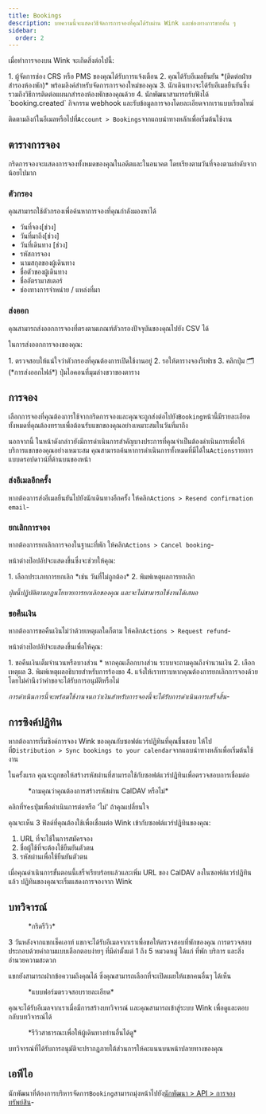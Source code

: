 ```yaml
---
title: Bookings
description: บทความนี้จะแสดงวิธีจัดการการจองที่คุณได้รับผ่าน Wink และช่องทางการขายอื่น ๆ
sidebar:
  order: 2
---
```


เมื่อทำการจองบน Wink จะเกิดสิ่งต่อไปนี้:

<Steps>
  1. ผู้จัดการช่อง CRS หรือ PMS ของคุณได้รับการแจ้งเตือน
  2. คุณได้รับอีเมลยืนยัน *(ติดต่อฝ่ายสำรองห้องพัก)* พร้อมลิงค์สำหรับจัดการการจองใหม่ของคุณ
  3. นักเดินทางจะได้รับอีเมลยืนยันซึ่งรวมถึงวิธีการติดต่อแผนกสำรองห้องพักของคุณด้วย
  4. นักพัฒนาสามารถรับฟังได้ `booking.created` กิจกรรม webhook และรับข้อมูลการจองโดยละเอียดจากเราแบบเรียลไทม์
</Steps>


ติดตามลิงก์ในอีเมลหรือไปที่`Account > Bookings`จากแถบนำทางหลักเพื่อเริ่มต้นใช้งาน

## ตารางการจอง

กริดการจองจะแสดงการจองทั้งหมดของคุณในอดีตและในอนาคต โดยเรียงตามวันที่จองตามลำดับจากน้อยไปมาก

### ตัวกรอง

คุณสามารถใช้ตัวกรองเพื่อค้นหาการจองที่คุณกำลังมองหาได้

* วันที่จอง\[ช่วง]
* วันที่มาถึง\[ช่วง]
* วันที่เดินทาง \[ช่วง]
* รหัสการจอง
* นามสกุลของผู้เดินทาง
* ชื่อตัวของผู้เดินทาง
* ชื่ออัตรามาสเตอร์
* ช่องทางการจำหน่าย / แหล่งที่มา

### ส่งออก

คุณสามารถส่งออกการจองที่ตรงตามเกณฑ์ตัวกรองปัจจุบันของคุณไปยัง CSV ได้

ในการส่งออกการจองของคุณ:

<Steps>
  1. ตรวจสอบให้แน่ใจว่าตัวกรองที่คุณต้องการเปิดใช้งานอยู่
  2. รอให้ตารางจองรีเฟรช
  3. คลิกปุ่ม 🗂️ (*การส่งออกไฟล์*) ปุ่มไอคอนที่มุมล่างขวาของตาราง
</Steps>


## การจอง

เลือกการจองที่คุณต้องการใช้จากกริดการจองและคุณจะถูกส่งต่อไปยัง`Booking`หน้านี้มีรายละเอียดทั้งหมดที่คุณต้องทราบเพื่อต้อนรับแขกของคุณอย่างเหมาะสมในวันที่มาถึง

นอกจากนี้ ในหน้าดังกล่าวยังมีการดำเนินการสำคัญบางประการที่คุณจำเป็นต้องดำเนินการเพื่อให้บริการแขกของคุณอย่างเหมาะสม คุณสามารถค้นหาการดำเนินการทั้งหมดที่มีได้ใน`Actions`รายการแบบดรอปดาวน์ที่ด้านบนของหน้า

### ส่งอีเมลอีกครั้ง

หากต้องการส่งอีเมลยืนยันไปยังนักเดินทางอีกครั้ง ให้คลิก`Actions > Resend confirmation email`-

### ยกเลิกการจอง

หากต้องการยกเลิกการจองในฐานะที่พัก ให้คลิก`Actions > Cancel booking`-

หน้าต่างป๊อปอัปจะแสดงขึ้นซึ่งจะช่วยให้คุณ:

<Steps>
  1. เลือกประเภทการยกเลิก *เช่น วันที่ไม่ถูกต้อง*
  2. พิมพ์เหตุผลการยกเลิก
</Steps>


*ปุ่มนี้ปฏิบัติตามกฎนโยบายการยกเลิกของคุณ และจะไม่สามารถใช้งานได้เสมอ*

### ขอคืนเงิน

หากต้องการขอคืนเงินไม่ว่าด้วยเหตุผลใดก็ตาม ให้คลิก`Actions > Request refund`-

หน้าต่างป๊อปอัปจะแสดงขึ้นเพื่อให้คุณ:

<Steps>
  1. ขอคืนเงินเต็มจำนวนหรือบางส่วน
     * หากคุณเลือกบางส่วน ระบบจะถามคุณถึงจำนวนเงิน
  2. เลือกเหตุผล
  3. พิมพ์เหตุผลอธิบายสำหรับการร้องขอ
  4. แจ้งให้เราทราบหากคุณต้องการยกเลิกการจองด้วย โดยไม่คำนึงว่าคำขอจะได้รับการอนุมัติหรือไม่
</Steps>


*การดำเนินการนี้จะพร้อมใช้งานจนกว่าเงินสำหรับการจองนี้จะได้รับการดำเนินการเสร็จสิ้น*-

## การซิงค์ปฏิทิน

หากต้องการเริ่มซิงค์การจอง Wink ของคุณกับซอฟต์แวร์ปฏิทินที่คุณชื่นชอบ ให้ไปที่`Distribution > Sync bookings to your calendar`จากแถบนำทางหลักเพื่อเริ่มต้นใช้งาน

ในครั้งแรก คุณจะถูกขอให้สร้างรหัสผ่านที่สามารถใช้กับซอฟต์แวร์ปฏิทินเพื่อตรวจสอบการเชื่อมต่อ

<figure>
  <CloudinaryImage width="350" height="188" resize="scale" quality="best" alt="สร้างรหัสผ่าน" src="academy/caldav-pass-code" errorImage="noimage_opaque_nyrtl0.png" />

  <figcaption>*ถามคุณว่าคุณต้องการสร้างรหัสผ่าน CalDAV หรือไม่*</figcaption>
</figure>


คลิกที่`Yes`ปุ่มเพื่อดำเนินการต่อหรือ 'ไม่' ถ้าคุณเปลี่ยนใจ

คุณจะเห็น 3 ฟิลด์ที่คุณต้องใช้เพื่อเชื่อมต่อ Wink เข้ากับซอฟต์แวร์ปฏิทินของคุณ:

1. URL ที่จะใช้ในการสมัครจอง
2. ชื่อผู้ใช้ที่จะต้องใช้ยืนยันตัวตน
3. รหัสผ่านเพื่อใช้ยืนยันตัวตน

เมื่อคุณดำเนินการขั้นตอนนี้เสร็จเรียบร้อยแล้วและเพิ่ม URL ของ CalDAV ลงในซอฟต์แวร์ปฏิทินแล้ว ปฏิทินของคุณจะเริ่มแสดงการจองจาก Wink

## บทวิจารณ์

<figure>
  <CloudinaryImage width="700" height="151" resize="scale" quality="best" alt="ตรวจสอบกริด" src="academy/reviews" errorImage="noimage_opaque_nyrtl0.png" />

  <figcaption>*กริดรีวิว*</figcaption>
</figure>


3 วันหลังจากแขกเช็คเอาท์ แขกจะได้รับอีเมลจากเราเพื่อขอให้ตรวจสอบที่พักของคุณ
การตรวจสอบประกอบด้วยคำถามแบบเลือกตอบง่ายๆ ที่มีค่าตั้งแต่ 1 ถึง 5 หมวดหมู่ ได้แก่ ที่พัก บริการ และสิ่งอำนวยความสะดวก

แขกยังสามารถฝากข้อความถึงคุณได้ ซึ่งคุณสามารถเลือกที่จะเปิดเผยให้แขกคนอื่นๆ ได้เห็น

<figure>
  <CloudinaryImage width="700" height="421" resize="scale" quality="best" alt="อนุมัติการตรวจสอบ" src="academy/review-details" errorImage="noimage_opaque_nyrtl0.png" />

  <figcaption>*แบบฟอร์มตรวจสอบรายละเอียด*</figcaption>
</figure>


คุณจะได้รับอีเมลจากเราเมื่อมีการสร้างบทวิจารณ์ และคุณสามารถเข้าสู่ระบบ Wink เพื่อดูและตอบกลับบทวิจารณ์ได้

<figure>
  <CloudinaryImage width="350" height="355" resize="scale" quality="best" alt="การตรวจสอบสาธารณะ" src="academy/public-review" errorImage="noimage_opaque_nyrtl0.png" />

  <figcaption>*รีวิวสาธารณะเพื่อให้ผู้เดินทางท่านอื่นได้ดู*</figcaption>
</figure>


บทวิจารณ์ที่ได้รับการอนุมัติจะปรากฏภายใต้ส่วนการให้คะแนนบนหน้าปลายทางของคุณ

## เอพีไอ

นักพัฒนาที่ต้องการบริหารจัดการ`Booking`สามารถมุ่งหน้าไปยัง[นักพัฒนา > API > การจองทรัพย์สิน](/developers/apis/#property-booking-api)-

